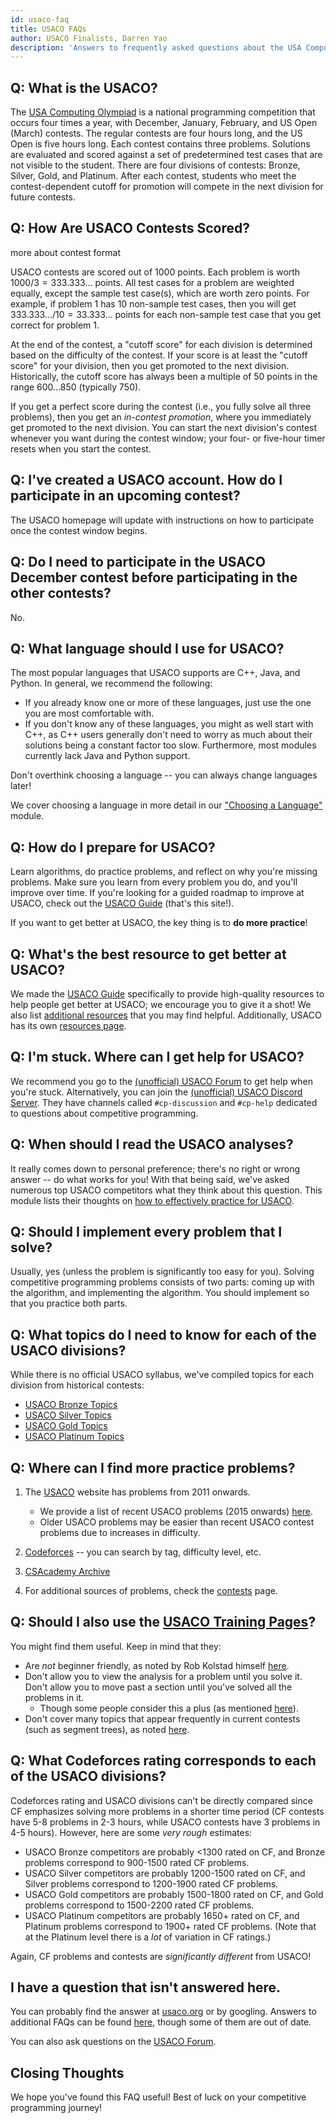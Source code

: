 ```yaml
---
id: usaco-faq
title: USACO FAQs
author: USACO Finalists, Darren Yao
description: 'Answers to frequently asked questions about the USA Computing Olympiad.'
---
```


## Q: What is the USACO?

The [USA Computing Olympiad](http://www.usaco.org/) is a national programming
competition that occurs four times a year, with December, January, February, and
US Open (March) contests. The regular contests are four hours long, and the US
Open is five hours long. Each contest contains three problems. Solutions are
evaluated and scored against a set of predetermined test cases that are not
visible to the student. There are four divisions of contests: Bronze, Silver,
Gold, and Platinum. After each contest, students who meet the contest-dependent
cutoff for promotion will compete in the next division for future contests.

## Q: How Are USACO Contests Scored?

<Resources>
	<Resource
		source="USACO@USA Computing Olympiad"
		title="Contests"
		url="http://www.usaco.org/index.php?page=contests"
		starred
	>
		more about contest format
	</Resource>
</Resources>

USACO contests are scored out of $1000$ points. Each problem is worth
$1000/3 = 333.333 \dots$ points. All test cases for a problem are weighted
equally, except the sample test case(s), which are worth zero points. For
example, if problem 1 has 10 non-sample test cases, then you will get
$333.333 \dots/10 = 33.333\dots$ points for each non-sample test case that you
get correct for problem 1.

At the end of the contest, a "cutoff score" for each division is determined
based on the difficulty of the contest. If your score is at least the "cutoff
score" for your division, then you get promoted to the next division.
Historically, the cutoff score has always been a multiple of $50$ points in the
range $600\ldots 850$ (typically $750$).

If you get a perfect score during the contest (i.e., you fully solve all three
problems), then you get an _in-contest promotion_, where you immediately get
promoted to the next division. You can start the next division's contest
whenever you want during the contest window; your four- or five-hour timer
resets when you start the contest.

## Q: I've created a USACO account. How do I participate in an upcoming contest?

The USACO homepage will update with instructions on how to participate once the
contest window begins.

## Q: Do I need to participate in the USACO December contest before participating in the other contests?

No.

## Q: What language should I use for USACO?

The most popular languages that USACO supports are C++, Java, and Python. In
general, we recommend the following:

- If you already know one or more of these languages, just use the one you are
  most comfortable with.
- If you don't know any of these languages, you might as well start with C++, as
  C++ users generally don't need to worry as much about their solutions being a
  constant factor too slow. Furthermore, most modules currently lack Java and
  Python support.

Don't overthink choosing a language -- you can always change languages later!

We cover choosing a language in more detail in our
["Choosing a Language"](/general/choosing-lang) module.

## Q: How do I prepare for USACO?

Learn algorithms, do practice problems, and reflect on why you're missing
problems. Make sure you learn from every problem you do, and you'll improve over
time. If you're looking for a guided roadmap to improve at USACO, check out the
[USACO Guide](/) (that's this site!).

If you want to get better at USACO, the key thing is to **do more practice**!

## Q: What's the best resource to get better at USACO?

We made the [USACO Guide](/) specifically to provide high-quality resources to
help people get better at USACO; we encourage you to give it a shot! We also
list [additional resources](/general/resources-cp) that you may find helpful.
Additionally, USACO has its own
[resources page](http://usaco.org/index.php?page=resources).

## Q: I'm stuck. Where can I get help for USACO?

We recommend you go to the
[(unofficial) USACO Forum](https://forum.usaco.guide/) to get help when you're
stuck. Alternatively, you can join the
[(unofficial) USACO Discord Server](https://discord.com/invite/bessMBe). They
have channels called `#cp-discussion` and `#cp-help` dedicated to questions
about competitive programming.

## Q: When should I read the USACO analyses?

It really comes down to personal preference; there's no right or wrong answer --
do what works for you! With that being said, we've asked numerous top USACO
competitors what they think about this question. This module lists their
thoughts on [how to effectively practice for USACO](/general/practicing).

## Q: Should I implement every problem that I solve?

Usually, yes (unless the problem is significantly too easy for you). Solving
competitive programming problems consists of two parts: coming up with the
algorithm, and implementing the algorithm. You should implement so that you
practice both parts.

## Q: What topics do I need to know for each of the USACO divisions?

While there is no official USACO syllabus, we've compiled topics for each
division from historical contests:

- [USACO Bronze Topics](/bronze)
- [USACO Silver Topics](/silver)
- [USACO Gold Topics](/gold)
- [USACO Platinum Topics](/plat)

## Q: Where can I find more practice problems?

1. The [USACO](http://www.usaco.org/) website has problems from 2011 onwards.

   - We provide a list of recent USACO problems (2015 onwards)
     [here](/general/usaco-monthlies).
   - Older USACO problems may be easier than recent USACO contest problems due
     to increases in difficulty.

2. [Codeforces](https://codeforces.com/problemset) -- you can search by tag,
   difficulty level, etc.
3. [CSAcademy Archive](https://csacademy.com/contest/archive/)
4. For additional sources of problems, check the [contests](/general/contests)
   page.

## Q: Should I also use the [USACO Training Pages](http://www.usaco.org/index.php?page=training)?

You might find them useful. Keep in mind that they:

- Are _not_ beginner friendly, as noted by Rob Kolstad himself
  [here](https://www.quora.com/Is-USACO-training-pages-good-or-not).
- Don't allow you to view the analysis for a problem until you solve it. Don't
  allow you to move past a section until you've solved all the problems in it.
  - Though some people consider this a plus (as mentioned
    [here](https://codeforces.com/blog/entry/98621)).
- Don't cover many topics that appear frequently in current contests (such as
  segment trees), as noted [here](https://codeforces.com/blog/entry/52652).

## Q: What Codeforces rating corresponds to each of the USACO divisions?

Codeforces rating and USACO divisions can't be directly compared since CF
emphasizes solving more problems in a shorter time period (CF contests have 5-8
problems in 2-3 hours, while USACO contests have 3 problems in 4-5 hours).
However, here are some _very rough_ estimates:

- USACO Bronze competitors are probably \<1300 rated on CF, and Bronze problems
  correspond to 900-1500 rated CF problems.
- USACO Silver competitors are probably 1200-1500 rated on CF, and Silver
  problems correspond to 1200-1900 rated CF problems.
- USACO Gold competitors are probably 1500-1800 rated on CF, and Gold problems
  correspond to 1500-2200 rated CF problems.
- USACO Platinum competitors are probably 1650+ rated on CF, and Platinum
  problems correspond to 1900+ rated CF problems. (Note that at the Platinum
  level there is a _lot_ of variation in CF ratings.)

Again, CF problems and contests are _significantly different_ from USACO!

## I have a question that isn't answered here.

You can probably find the answer at [usaco.org](http://www.usaco.org/index.php)
or by googling. Answers to additional FAQs can be found
[here](https://blog.ktbyte.com/usaco-faq/), though some of them are out of date.

You can also ask questions on the [USACO Forum](https://forum.usaco.guide/).

## Closing Thoughts

We hope you've found this FAQ useful! Best of luck on your competitive
programming journey!
